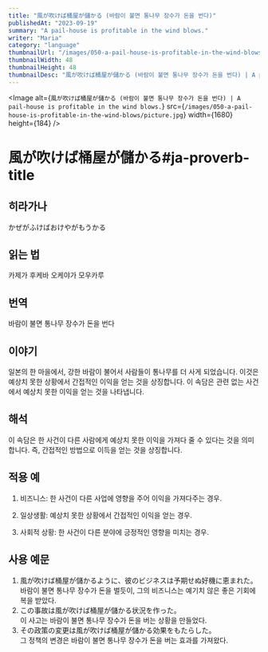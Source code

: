 ```yaml
---
title: "風が吹けば桶屋が儲かる (바람이 불면 통나무 장수가 돈을 번다)"
publishedAt: "2023-09-19"
summary: "A pail-house is profitable in the wind blows."
writer: "Maria"
category: "language"
thumbnailUrl: "/images/050-a-pail-house-is-profitable-in-the-wind-blows/picture.jpg"
thumbnailWidth: 48
thumbnailHeight: 48
thumbnailDesc: "風が吹けば桶屋が儲かる (바람이 불면 통나무 장수가 돈을 번다) | A pail-house is profitable in the wind blows."
---
```


<Image
  alt={`風が吹けば桶屋が儲かる (바람이 불면 통나무 장수가 돈을 번다) | A pail-house is profitable in the wind blows.`}
  src={`/images/050-a-pail-house-is-profitable-in-the-wind-blows/picture.jpg`}
  width={1680}
  height={184}
/>

# 風が吹けば桶屋が儲かる#ja-proverb-title

## 히라가나

かぜがふけばおけやがもうかる

## 읽는 법

카제가 후케바 오케야가 모우카루

## 번역

바람이 불면 통나무 장수가 돈을 번다

## 이야기

일본의 한 마을에서, 강한 바람이 불어서 사람들이 통나무를 더 사게 되었습니다. 이것은 예상치 못한 상황에서 간접적인 이익을 얻는 것을 상징합니다. 이 속담은 관련 없는 사건에서 예상치 못한 이익을 얻는 것을 나타냅니다.

## 해석

이 속담은 한 사건이 다른 사람에게 예상치 못한 이익을 가져다 줄 수 있다는 것을 의미합니다. 즉, 간접적인 방법으로 이득을 얻는 것을 상징합니다.

## 적용 예

1. 비즈니스: 한 사건이 다른 사업에 영향을 주어 이익을 가져다주는 경우.

2. 일상생활: 예상치 못한 상황에서 간접적인 이익을 얻는 경우.

3. 사회적 상황: 한 사건이 다른 분야에 긍정적인 영향을 미치는 경우.

## 사용 예문

1. 風が吹けば桶屋が儲かるように、彼のビジネスは予期せぬ好機に恵まれた。<br /> 바람이 불면 통나무 장수가 돈을 벌듯이, 그의 비즈니스는 예기치 않은 좋은 기회에 복을 받았다.
2. この事故は風が吹けば桶屋が儲かる状況を作った。<br /> 이 사고는 바람이 불면 통나무 장수가 돈을 버는 상황을 만들었다.
3. その政策の変更は風が吹けば桶屋が儲かる効果をもたらした。<br /> 그 정책의 변경은 바람이 불면 통나무 장수가 돈을 버는 효과를 가져왔다.
